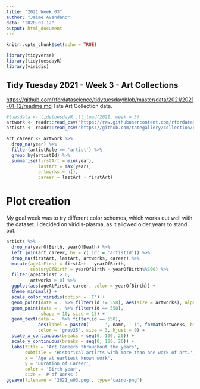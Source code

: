 ```yaml
---
title: "2021 Week 03"
author: "Jaime Avendano"
data: "2020-01-12"
output: html_document
---
```


```r
knitr::opts_chunk$set(echo = TRUE)
```

```r
library(tidyverse)
library(tidytuesdayR)
library(viridis)
```

## Tidy Tuesday 2021 - Week 3 - Art Collections
<https://github.com/rfordatascience/tidytuesday/blob/master/data/2021/2021-01-12/readme.md>
Tate Art Collection data.

```r
#tuesdata <- tidytuesdayR::tt_load(2021, week = 3)
artwork <- readr::read_csv('https://raw.githubusercontent.com/rfordatascience/tidytuesday/master/data/2021/2021-01-12/artwork.csv')
artists <- readr::read_csv("https://github.com/tategallery/collection/raw/master/artist_data.csv")
```


```r
art_career <- artwork %>%
  drop_na(year) %>%
  filter(artistRole == 'artist') %>%
  group_by(artistId) %>%
  summarise(firstArt = min(year),
            lastArt = max(year),
            artworks = n(),
            career = lastArt - firstArt)
```

# Plot creation
My goal week was to try different color schemes, which works out well with the dataset.
I decided on viridis-plasma, as it allowed older years to stand out. 

```r
artists %>% 
  drop_na(yearOfBirth, yearOfDeath) %>%
  left_join(art_career, by = c('id' = 'artistId')) %>%
  drop_na(firstArt, lastArt, artworks, career) %>%
  mutate(ageAtFirst = firstArt - yearOfBirth, 
         centuryOfBirth = yearOfBirth - yearOfBirth%%100) %>%
  filter(ageAtFirst > 0, 
         artworks > 0) %>%
  ggplot(aes(ageAtFirst, career, color = yearOfBirth)) +
  theme_minimal() + 
  scale_color_viridis(option = 'C') +
  geom_point(data = . %>% filter(id != 558), aes(size = artworks), alpha = 0.75) +
  geom_point(data = . %>% filter(id == 558), 
             shape = 10, size = 15) + 
  geom_text(data = . %>% filter(id == 558), 
            aes(label = paste0('     ', name, ' (', format(artworks, big.mark = ','), ' works)')),
            color = 'grey25', size = 3, hjust = 0) +
  scale_x_continuous(breaks = seq(0, 100, 20)) + 
  scale_y_continuous(breaks = seq(0, 100, 20)) + 
  labs(title = 'Art Careers throughout the years',
       subtitle = 'Historical artirts with more than one work of art.',
       x = 'Age at earliest known work',
       y = 'Duration of Career',
       color = 'Birth year',
       size = '# of Works')
ggsave(filename = '2021_w03.png', type='cairo-png')
```